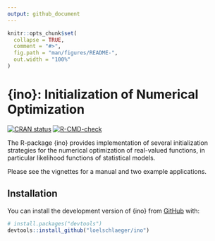```yaml
---
output: github_document
---
```


<!-- README.md is generated from README.Rmd. Please edit that file -->

```r
knitr::opts_chunk$set(
  collapse = TRUE,
  comment = "#>",
  fig.path = "man/figures/README-",
  out.width = "100%"
)
```

# {ino}: Initialization of Numerical Optimization

<!-- badges: start -->
[![CRAN status](https://www.r-pkg.org/badges/version/ino)](https://CRAN.R-project.org/package=ino)
[![R-CMD-check](https://github.com/loelschlaeger/ino/workflows/R-CMD-check/badge.svg)](https://github.com/loelschlaeger/ino/actions)
<!-- badges: end -->

The R-package {ino} provides implementation of several initialization strategies for the numerical optimization of real-valued functions, in particular likelihood functions of statistical models.

Please see the vignettes for a manual and two example applications.

## Installation

You can install the development version of {ino} from [GitHub](https://github.com/) with:

```r
# install.packages("devtools")
devtools::install_github("loelschlaeger/ino")
```

